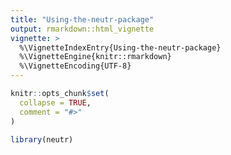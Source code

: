 ```yaml
---
title: "Using-the-neutr-package"
output: rmarkdown::html_vignette
vignette: >
  %\VignetteIndexEntry{Using-the-neutr-package}
  %\VignetteEngine{knitr::rmarkdown}
  %\VignetteEncoding{UTF-8}
---
```


```r
knitr::opts_chunk$set(
  collapse = TRUE,
  comment = "#>"
)
```

```r
library(neutr)
```
